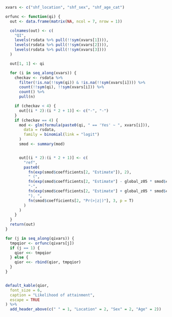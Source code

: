 ```r

xvars <- c("shf_location", "shf_sex", "shf_age_cat")

orfunc <- function(qi) {
  out <- data.frame(matrix(NA, ncol = 7, nrow = 1))

  colnames(out) <- c(
    "QI",
    levels(rsdata %>% pull(!!sym(xvars[1]))),
    levels(rsdata %>% pull(!!sym(xvars[2]))),
    levels(rsdata %>% pull(!!sym(xvars[3])))
  )

  out[1, 1] <- qi

  for (i in seq_along(xvars)) {
    checkav <- rsdata %>%
      filter(!is.na(!!sym(qi)) & !is.na(!!sym(xvars[i]))) %>%
      count(!!sym(qi), !!sym(xvars[i])) %>%
      count() %>%
      pull(n)

    if (checkav < 4) {
      out[(i * 2):(i * 2 + 1)] <- c("-", "-")
    }
    if (checkav == 4) {
      mod <- glm(formula(paste0(qi, " == 'Yes' ~ ", xvars[i])),
        data = rsdata,
        family = binomial(link = "logit")
      )
      smod <- summary(mod)


      out[(i * 2):(i * 2 + 1)] <- c(
        "ref",
        paste0(
          fn(exp(smod$coefficients[2, "Estimate"]), 2),
          " (",
          fn(exp(smod$coefficients[2, "Estimate"] - global_z05 * smod$coefficients[2, "Std. Error"]), 2),
          "-",
          fn(exp(smod$coefficients[2, "Estimate"] + global_z05 * smod$coefficients[2, "Std. Error"]), 2),
          "), ",
          fn(smod$coefficients[2, "Pr(>|z|)"], 3, p = T)
        )
      )
    }
  }
  return(out)
}

for (j in seq_along(qivars)) {
  tmpqior <- orfunc(qivars[j])
  if (j == 1) {
    qior <<- tmpqior
  } else {
    qior <<- rbind(qior, tmpqior)
  }
}


default_kable(qior,
  font_size = 6,
  caption = "Likelihood of attainment",
  escape = TRUE
) %>%
  add_header_above(c(" " = 1, "Location" = 2, "Sex" = 2, "Age" = 2))
```
